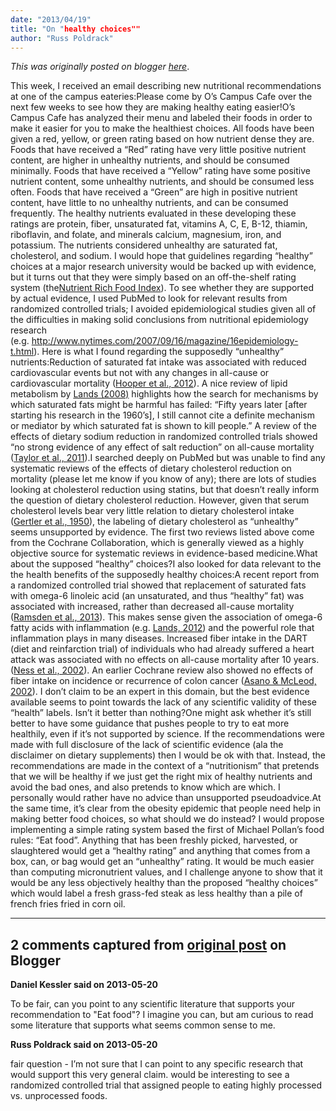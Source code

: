 ```yaml
---
date: "2013/04/19"
title: "On "healthy choices""
author: "Russ Poldrack"
---
```


*This was originally posted on blogger [here](https://russpoldrack.blogspot.com/2013/04/on-healthy-choices.html)*.

This week, I received an email describing new nutritional recommendations at one of the campus eateries:Please come by O's Campus Cafe over the next few weeks to see how they are making healthy eating easier!O's Campus Cafe has analyzed their menu and labeled their foods in order to make it easier for you to make the healthiest choices.  All foods have been given a red, yellow, or green rating based on how nutrient dense they are. Foods that have received a "Red" rating have very little positive nutrient content, are higher in unhealthy nutrients, and should be consumed minimally.  Foods that have received a "Yellow" rating have some positive nutrient content, some unhealthy nutrients, and should be consumed less often.  Foods that have received a "Green" are high in positive nutrient content, have little to no unhealthy nutrients, and can be consumed frequently.  The healthy nutrients evaluated in these developing these ratings are protein, fiber, unsaturated fat, vitamins A, C, E, B-12, thiamin, riboflavin, and folate, and minerals calcium, magnesium, iron, and potassium.  The nutrients considered unhealthy are saturated fat, cholesterol, and sodium. I would hope that guidelines regarding "healthy" choices at a major research university would be backed up with evidence, but it turns out that they were simply based on an off-the-shelf rating system (the[ Nutrient Rich Food Index](http://jn.nutrition.org/content/139/8/1549.abstract)). To see whether they are supported by actual evidence, I used PubMed to look for relevant results from randomized controlled trials; I avoided epidemiological studies given all of the difficulties in making solid conclusions from nutritional epidemiology research (e.g. [http://www.nytimes.com/2007/09/16/magazine/16epidemiology-t.html](http://www.nytimes.com/2007/09/16/magazine/16epidemiology-t.html?oref=login)). Here is what I found regarding the supposedly "unhealthy" nutrients:Reduction of saturated fat intake was associated with reduced cardiovascular events but not with any changes in all-cause or cardiovascular mortality ([Hooper et al., 2012](http://www.ncbi.nlm.nih.gov/pubmed/22592684)). A nice review of lipid metabolism by [Lands (2008)](http://www.sciencedirect.com/science/article/pii/S0163782707000549) highlights how the search for mechanisms by which saturated fats might be harmful has failed: "Fifty years later [after starting his research in the 1960's], I still cannot cite a definite mechanism or mediator by which saturated fat is shown to kill people." A review of the effects of dietary sodium reduction in randomized controlled trials showed "no strong evidence of any effect of salt reduction" on all-cause mortality ([Taylor et al., 2011](http://www.ncbi.nlm.nih.gov/pubmed/21735439)).I searched deeply on PubMed but was unable to find any systematic reviews of the effects of dietary cholesterol reduction on mortality (please let me know if you know of any); there are lots of studies looking at cholesterol reduction using statins, but that doesn't really inform the question of dietary cholesterol reduction.  However, given that serum cholesterol levels bear very little relation to dietary cholesterol intake ([Gertler et al., 1950](http://circ.ahajournals.org/content/2/5/696.full.pdf)), the labeling of dietary cholesterol as "unhealthy" seems unsupported by evidence.  The first two reviews listed above come from the Cochrane Collaboration, which is generally viewed as a highly objective source for systematic reviews in evidence-based medicine.What about the supposed "healthy" choices?I also looked for data relevant to the the health benefits of the supposedly healthy choices:A recent report from a randomized controlled trial showed that replacement of saturated fats with omega-6 linoleic acid (an unsaturated, and thus "healthy" fat) was associated with increased, rather than decreased all-cause mortality ([Ramsden et al., 2013](http://www.ncbi.nlm.nih.gov/pubmed/23386268)). This makes sense given the association of omega-6 fatty acids with inflammation (e.g. [Lands, 2012](http://www.ncbi.nlm.nih.gov/pmc/articles/PMC3475243/))  and the powerful role that inflammation plays in many diseases. Increased fiber intake in the DART (diet and reinfarction trial) of individuals who had already suffered a heart attack was associated with no effects on all-cause mortality after 10 years.([Ness et al., 2002](http://www.ncbi.nlm.nih.gov/pubmed/12032650)).  An earlier Cochrane review also showed no effects of fiber intake on incidence or recurrence of colon cancer ([Asano & McLeod, 2002](http://www.ncbi.nlm.nih.gov/pubmed/12076480)). I don't claim to be an expert in this domain, but the best evidence available seems to point towards the lack of any scientific validity of these "health" labels.  Isn't it better than nothing?One might ask whether it's still better to have some guidance that pushes people to try to eat more healthily, even if it's not supported by science.  If the recommendations were made with full disclosure of the lack of scientific evidence (ala the disclaimer on dietary supplements) then I would be ok with that. Instead, the recommendations are made in the context of a "nutritionism" that pretends that we will be healthy if we just get the right mix of healthy nutrients and avoid the bad ones, and also pretends to know which are which.  I personally would rather have no advice than unsupported pseudoadvice.At the same time, it's clear from the obesity epidemic that people need help in making better food choices, so what should we do instead?  I would propose implementing a simple rating system based the first of Michael Pollan's food rules: "Eat food".  Anything that has been freshly picked, harvested, or slaughtered would get a "healthy rating" and anything that comes from a box, can, or bag would get an "unhealthy" rating. It would be much easier than computing micronutrient values, and I challenge anyone to show that it would be any less objectively healthy than the proposed "healthy choices" which would label a fresh grass-fed steak as less healthy than a pile of french fries fried in corn oil.

---

## 2 comments captured from [original post](https://russpoldrack.blogspot.com/2013/04/on-healthy-choices.html) on Blogger

**Daniel Kessler said on 2013-05-20**

To be fair, can you point to any scientific literature that supports your recommendation to &quot;Eat food&quot;? I imagine you can, but am curious to read some literature that supports what seems common sense to me.

**Russ Poldrack said on 2013-05-20**

fair question - I'm not sure that I can point to any specific research that would support this very general claim.  would be interesting to see a randomized controlled trial that assigned people to eating highly processed vs. unprocessed foods.

